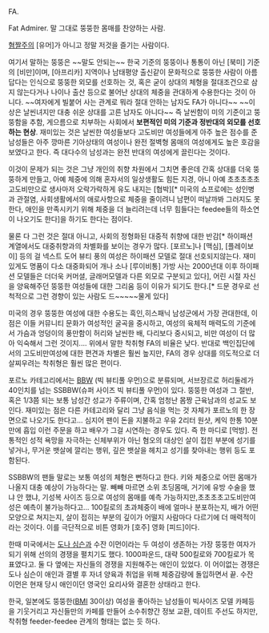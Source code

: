FA. 

Fat Admirer. 말 그대로 뚱뚱한 몸매를 찬양하는 사람.

[http://a1.ec-images.myspacecdn.com/images01/19/e29bf0e6819024442d2ab79e792a8bb1/l.jpg 혐짤주의] [유머]가 아니고 정말 저것을 즐기는 사람이다.

여기서 말하는 뚱뚱은 ~~말도 안되는~~ 한국 기준의 뚱뚱이나 통통이 아닌 [북미] 기준의 [비만]이며, [아프리카] 지역이나 남태평양 출신같이 문화적으로 뚱뚱한 사람이 아름답다는 인식으로 뚱뚱한 외모를 선호하는 것, 혹은 굳이 상대의 체형을 절대조건으로 삼지 않는다거나 나이나 출산 등으로 불어난 상대의 체중을 관대하게 수용한다는 것이 아니다. ~~여자에게 빌붙어 사는 관계로 뭐라 절대 안하는 남자도 FA가 아니다~~ ~~이상은 날씬녀지만 대충 쉬운 상대를 고른 남자도 아니다~~ 
즉 날씬함이 미의 기준이고 뚱뚱함을 추함, 게으름으로 치부하는 사회에서 '''보편적인 미의 기준과 정반대의 외모를 선호하는 현상'''. 재미있는 것은 날씬한 여성들보다 고도비만 여성들에게 아주 높은 점수를 준 남성들은 아주 깡마른 기아상태의 여성이나 완전 절벽형 몸매의 여성에게도 높은 호감을 보였다고 한다. 즉 대다수의 남성과는 완전 반대의 여성에게 끌린다는 것이다.

이것이 문제가 되는 것은 그냥 개인의 취향 차원에서 그치면 좋은데 간혹 상대를 더욱 뚱뚱하게 만들고, 아예 체중에 의해 혼자서의 일상생활도 힘든 지경, 아니 아예 초초초초초고도비만으로 생사마저 오락가락하게 유도 내지는 [협박][* 미국의 쇼프로에는 성인병과 관절염, 사회생활에서의 애로사항으로 체중을 줄이려니 남편이 떠날까봐 그러지도 못한다, 애인을 만족시키기 위해 체중을 더 늘리려는데 너무 힘들다는 feedee들의 하소연이 나오기도 한다]을 하기도 한다는 점이다.

물론 다 그런 것은 절대 아니고, 사회의 정형화된 대중적 취향에 대한 반감[* 하이패션 계열에서도 대중취향과의 차별화를 보이는 경우가 많다. [포르노]나 [맥심], [플레이보이] 등의 걸 넥스트 도어 뷰티 풍의 여성은 하이패션 모델로 절대 선호되지않는다. 재미있게도 명품이 다소 대중화되어 개나 소나 [루이비통] 가방 사는 2000년대 이후 하이패션 모델들은 더더욱 커머셜, 글래머모델과 다른 외모로 구분되고 있다], 어린 시절 자신을 양육해주던 뚱뚱한 여성들에 대한 그리움 등이 이유가 되기도 한다.[* 드문 경우로 선척적으로 그런 경향이 있는 사람도 드~~~~~물게 있다]

미국의 경우 뚱뚱한 여성에 대한 수용도는 흑인,히스패닉 남성군에서 가장 관대한데, 이점은 이들 커뮤니티 문화가 여성적인 굴곡을 중시하고, 여성의 육체적 매력도의 기준에서 가슴과 엉덩이의 풍만함이 허리와 날씬한 배, 다리보다 중시되고, 비만 여성이 더 많아 익숙해서 그런 것이지.... 위에서 말한 착취형 FA의 비율은 낮다. 반대로 백인집단에서의 고도비만여성에 대한 편견과 차별은 훨씬 높지만, FA의 경우 상대를 의도적으로 더 살찌우려는 착취형은 훨씬 많은 편이다.

포르노 카테고리에서는 [[BBW]] (빅 뷰티풀 우먼)으로 분류되며, 서브장르로 허리둘레가 40인치를 넘는 SSBBW(슈퍼 사이즈 빅 뷰티풀 우먼)이 있다. 뚱뚱한 여성과 그 절반, 혹은 1/3쯤 되는 보통 남성간 성교가 주류이며, 간혹 엄청난 몸짱 근육남과의 성교도 보인다. 재미있는 점은 다른 카테고리와 달리 그냥 음식을 먹는 것 자체가 포르노의 한 장면으로 나오기도 한다고... 심지어 팬이 돈을 지불하고 우유 2리터 원샷, 케익 한통 10분만에 흡입 이런 주문을 하고 배우가 그걸 시연하는 경우도 있다. 즉 한 마디로 [먹방]. 전통적인 성적 욕망을 자극하는 신체부위가 아닌 혐오의 대상인 살이 접힌 부분에 성기를 넣거나, 무거운 뱃살에 깔리는 행위, 깊은 뱃살을 헤치고 성기를 찾아내는 행위 등도 포함된다.

SSBBW의 팬들 말로는 보통 여성의 체형은 뻔하다고 한다. 키와 체중으로 어떤 몸매가 나올지 대충 예상이 가능하다는 말. 빼빼 마르면 소위 초딩몸매, 거기에 유방 수술을 했냐 안 했냐, 기성복 사이즈 등으로 여성의 몸매를 예측 가능하지만,초초초초고도비만여성은 예측이 불가능하다고... 100킬로의 초과체중이 배에 얼마나 분포하는지, 배가 어떤 모양으로 쳐지는지, 살이 접히는 부분의 깊이가 어떨지 사람마다 다르기에 더 매력적이라는 것이다. 이를 극단적으로 비튼 영화가 [호주] 영화 [피드]이다.

한때 미국에서는 [[도나 심슨]]과 수잔 이먼이라는 두 여성이 생존하는 가장 뚱뚱한 여자가 되기 위해 선의의 경쟁을 펼치기도 했다. 1000파운드, 대략 500킬로와 700킬로가 목표였다고. 둘 다 옆에는 자신들의 경쟁을 지원해주는 애인이 있었다. 이 어이없는 경쟁은 도나 심슨이 애인과 결별 후 자녀 양육과 취업을 위해 체중감량에 돌입하면서 끝. 수잔 이먼은 현재 당시 애인이던 영국인 요리사와 결혼한 상태라고 한다.

한국, 일본에도 뚱뚱한([[BMI]] 30이상) 여성을 좋아하는 남성들이 빅사이즈 모델 카페등을 기웃거리고 자신들만의 카페를 만들어 소수취향간 정보 교환, 데이트 주선도 하지만, 착취형 feeder-feedee 관계의 형태는 없는 듯 하다.
